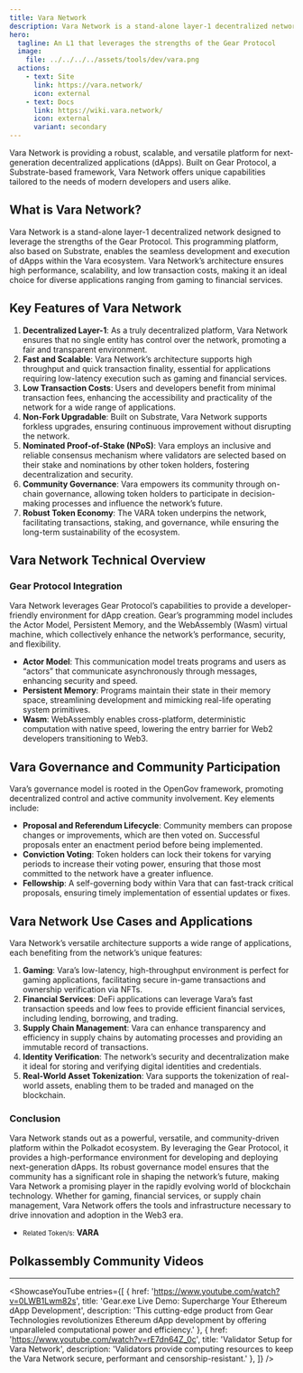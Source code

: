 ```yaml
---
title: Vara Network
description: Vara Network is a stand-alone layer-1 decentralized network designed to leverage the strengths of the Gear Protocol.
hero:
  tagline: An L1 that leverages the strengths of the Gear Protocol
  image: 
    file: ../../../../assets/tools/dev/vara.png
  actions:
    - text: Site
      link: https://vara.network/
      icon: external
    - text: Docs
      link: https://wiki.vara.network/
      icon: external
      variant: secondary
---
```



Vara Network is providing a robust, scalable, and versatile platform for next-generation decentralized applications (dApps). 
Built on Gear Protocol, a Substrate-based framework, Vara Network offers unique capabilities tailored to the needs of modern developers and users alike.

## What is Vara Network?
Vara Network is a stand-alone layer-1 decentralized network designed to leverage the strengths of the Gear Protocol. 
This programming platform, also based on Substrate, enables the seamless development and execution of dApps within the Vara ecosystem. 
Vara Network’s architecture ensures high performance, scalability, and low transaction costs, making it an ideal choice for diverse applications ranging from gaming to financial services.

## Key Features of Vara Network
1. **Decentralized Layer-1**: As a truly decentralized platform, Vara Network ensures that no single entity has control over the network, promoting a fair and transparent environment.
2. **Fast and Scalable**: Vara Network’s architecture supports high throughput and quick transaction finality, essential for applications requiring low-latency execution such as gaming and financial services.
3. **Low Transaction Costs**: Users and developers benefit from minimal transaction fees, enhancing the accessibility and practicality of the network for a wide range of applications.
4. **Non-Fork Upgradable**: Built on Substrate, Vara Network supports forkless upgrades, ensuring continuous improvement without disrupting the network.
5. **Nominated Proof-of-Stake (NPoS)**: Vara employs an inclusive and reliable consensus mechanism where validators are selected based on their stake and nominations by other token holders, fostering decentralization and security.
6. **Community Governance**: Vara empowers its community through on-chain governance, allowing token holders to participate in decision-making processes and influence the network’s future.
7. **Robust Token Economy**: The VARA token underpins the network, facilitating transactions, staking, and governance, while ensuring the long-term sustainability of the ecosystem.

## Vara Network Technical Overview

### Gear Protocol Integration
Vara Network leverages Gear Protocol’s capabilities to provide a developer-friendly environment for dApp creation. Gear’s programming model includes the Actor Model, Persistent Memory, and the WebAssembly (Wasm) virtual machine, which collectively enhance the network’s performance, security, and flexibility.
- **Actor Model**: This communication model treats programs and users as “actors” that communicate asynchronously through messages, enhancing security and speed.
- **Persistent Memory**: Programs maintain their state in their memory space, streamlining development and mimicking real-life operating system primitives.
- **Wasm**: WebAssembly enables cross-platform, deterministic computation with native speed, lowering the entry barrier for Web2 developers transitioning to Web3.

## Vara Governance and Community Participation
Vara’s governance model is rooted in the OpenGov framework, promoting decentralized control and active community involvement. Key elements include:
- **Proposal and Referendum Lifecycle**: Community members can propose changes or improvements, which are then voted on. Successful proposals enter an enactment period before being implemented.
- **Conviction Voting**: Token holders can lock their tokens for varying periods to increase their voting power, ensuring that those most committed to the network have a greater influence.
- **Fellowship**: A self-governing body within Vara that can fast-track critical proposals, ensuring timely implementation of essential updates or fixes.

## Vara Network Use Cases and Applications
Vara Network’s versatile architecture supports a wide range of applications, each benefiting from the network’s unique features:
1. **Gaming**: Vara’s low-latency, high-throughput environment is perfect for gaming applications, facilitating secure in-game transactions and ownership verification via NFTs.
2. **Financial Services**: DeFi applications can leverage Vara’s fast transaction speeds and low fees to provide efficient financial services, including lending, borrowing, and trading.
3. **Supply Chain Management**: Vara can enhance transparency and efficiency in supply chains by automating processes and providing an immutable record of transactions.
4. **Identity Verification**: The network’s security and decentralization make it ideal for storing and verifying digital identities and credentials.
5. **Real-World Asset Tokenization**: Vara supports the tokenization of real-world assets, enabling them to be traded and managed on the blockchain.

### Conclusion
Vara Network stands out as a powerful, versatile, and community-driven platform within the Polkadot ecosystem. By leveraging the Gear Protocol, it provides a high-performance environment for developing and deploying next-generation dApps. Its robust governance model ensures that the community has a significant role in shaping the network’s future, making Vara Network a promising player in the rapidly evolving world of blockchain technology. Whether for gaming, financial services, or supply chain management, Vara Network offers the tools and infrastructure necessary to drive innovation and adoption in the Web3 era.

- <small>Related Token/s:</small> **VARA**

## Polkassembly Community Videos
------------
<ShowcaseYouTube
  entries={[
    {
      href: 'https://www.youtube.com/watch?v=0LWB1Lwm82s',
      title: 'Gear.exe Live Demo: Supercharge Your Ethereum dApp Development',
      description: 'This cutting-edge product from Gear Technologies revolutionizes Ethereum dApp development by offering unparalleled computational power and efficiency.'  },
          {
      href: 'https://www.youtube.com/watch?v=rE7dn64Z_0c',
      title: 'Validator Setup for Vara Network',
      description: 'Validators provide computing resources to keep the Vara Network secure, performant and censorship-resistant.'  },
  ]} />

